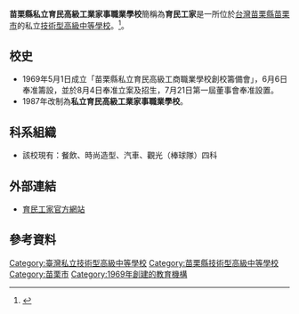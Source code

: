 {{Infobox_School
|name           =苗栗縣私立育民高級工業家事職業學校
|image          =
|motto          =誠、正、篤、行
|established    =1969年
|type           =[[技術型高級中等學校|技術型高級中等學校]]
|affiliation    =
|district       =[[苗栗縣|苗栗縣]][[苗栗市|苗栗市]]
|grades         =
|president      =
|principal      = 校長賀思安
|head of school =
|dean           =
|faculty        =
|staff          =
|enrollment     = 197（2022年2月）
|free_label     =
|free_text      =
|free_label2    =
|free_text2     =
|location       = {{flagicon|TWN}}[[苗栗縣|苗栗縣]][[苗栗市|苗栗市]]水源里8鄰37號
|tel            = +886-037-353-888
|fax            = +886-037-355-899
|website        = [http://www.ymvs.mlc.edu.tw/ www.ymvs.mlc.edu.tw]
}}

'''苗栗縣私立育民高級工業家事職業學校'''簡稱為'''育民工家'''是一所位於[[台灣|台灣]][[苗栗縣|苗栗縣]][[苗栗市|苗栗市]]的私立[[技術型高級中等學校|技術型高級中等學校]]。<ref>{{cite news|title=獨／校棒剛奪木棒聯賽16強 苗栗育民工家111學年停招|publisher=[[聯合新聞網|聯合新聞網]]|date=2022-02-26|author=趙宥寧、胡蓬生|url=https://udn.com/news/story/6929/6126902?from=udn-ch1_breaknews-1-0-news|archiveurl=https://web.archive.org/web/https://udn.com/news/story/6929/6126902?from=udn-ch1_breaknews-1-0-news|archivedate=2022-02-26|deadurl=yes}}</ref>。

==校史==
*1969年5月1日成立「苗栗縣私立育民高級工商職業學校創校籌備會」，6月6日奉准籌設，並於8月4日奉准立案及招生，7月21日第一屆董事會奉准設置。
*1987年改制為'''私立育民高級工業家事職業學校'''。

==科系組織==
*該校現有：餐飲、時尚造型、汽車、觀光（棒球隊）四科

== 外部連結 ==
*[http://www.ymvs.mlc.edu.tw 育民工家官方網站]

== 參考資料 ==
{{reflist}}

{{苗栗縣高級中等學校}}

[[Category:臺灣私立技術型高級中等學校|Category:臺灣私立技術型高級中等學校]]
[[Category:苗栗縣技術型高級中等學校|Category:苗栗縣技術型高級中等學校]]
[[Category:苗栗市|Category:苗栗市]]
[[Category:1969年創建的教育機構|Category:1969年創建的教育機構]]